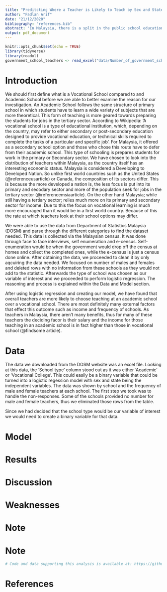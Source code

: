 ```yaml
---
title: "Preditcting Where a Teacher is Likely to Teach by Sex and State"
author: "Fadlan Arif"
date: "21/12/2020"
bibliography: "references.bib"
abstract: 'In Malaysia, there is a split in the public school education. There is a the standard academic school and then there is the vocational school. Each schools have their own audience and people in Malaysia have a certain perspective about whose who go to a vocational school. In this paper we investigate this perception affects the likelihood of teachers joining these schools. This information could be vital in assessing how we incentivize people to work for different schools.'
output: pdf_document
---
```


```r
knitr::opts_chunk$set(echo = TRUE)
library(tidyverse)
library(readxl)
government_school_teachers <- read_excel("data/Number_of_government_school_teachers_by_District_Education_Office_and_by_State_2017-2018 (2).xlsx")
```

# Introduction
We should first define what is a Vocational School compared to and Academic School before we are able to better examine the reason for our investigation. An Academic School follows the same structure of primary school in which students have to learn a wide variety of subjects that are more theoretical. This form of teaching is more geared towards preparing the students for jobs in the tertiary sector. According to Wikipedia: 'A vocational school is a type of educational institution, which, depending on the country, may refer to either secondary or post-secondary education designed to provide vocational education, or technical skills required to complete the tasks of a particular and specific job'. For Malaysia, it offered as a secondary school option and those who chose this route have to defer from their academic school. This type of schooling is prepares students for work in the primary or Secondary sector. We have chosen to look into the distribution of teachers within Malaysia, as the country itself has an interesting economic status. Malaysia is considered a Developing to Developed Nation. So unlike first world countries such as the United States (@referenceusarticle) or Canada, the composition of its sectors differ. This is because the more developed a nation is, the less focus is put into its primary and secodary sector and more of the population seek for jobs in the tertiary sector (@referencemsiaarticle). On the other hand Malaysia; while still having a tertiary sector; relies much more on its primary and secondary sector for income. Due to this the focus on vocational learning is much more encouraged than it would be in a first world country. Because of this the rate at which teachers look at their school options may differ.

We were able to use the data from Department of Statistics Malaysia (DOSM) and parse through the different categories to find the dataset needed. This data is collected via the Malaysian census. It was done through face to face interviews, self enumeration and e-census. Self-enumeration would be when the government would drop off the census at homes and collect the completed ones, while the e-census is just a census done online. After obtaining the data, we proceeded to clean it by only aqcuiring the data needed. We focused on number of males and females and deleted rows with no information from these schools as they would not add to the statistic. Afterwards the type of school was chosen as our variable of interest and we proceeded to perform logistic regression. The reasoning and process is explained within the Data and Model section.

After using logistic regression and creating our model, we have found that overall teachers are more likely to choose teaching at an academic school over a vocational school. There are most definitely many external factors that effect this outcome such as income and frequency of schools. As teachers in Malaysia, there aren't many benefits, thus for many of these teachers the deciding facor is their salary and the income for those teaching in an academic school is in fact higher than those in vocational school (@findsome article). 

# Data


The data we downloaded from the DOSM website was an excel file. Looking at this data, the 'School type' column stood out as it was either 'Academic' or 'Vocational College'. This could easily be a binary variable that could be turned into a logictic regession model with sex and state being the independent variables. The data was shown by school and the frequency of male and female teachers at each school. The first step we took was to handle the non-responses. Some of the schools provided no number for male and female teachers, thus we eliminated those rows from the table. 

Since we had decided that the school type would be our variable of interest we would need to create a binary variable for that data.

# Model

# Results

# Discussion

# Weaknesses

# Note
# Note
```r
# Code and data supporting this analysis is available at: https://github.com/fadlan-arif/malaysia-census
```

# References

```r


```




